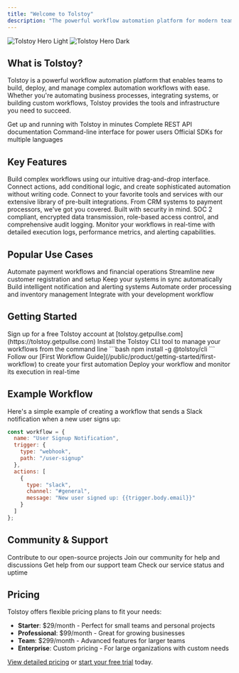 ```yaml
---
title: "Welcome to Tolstoy"
description: "The powerful workflow automation platform for modern teams"
---
```


<img
  className="block dark:hidden"
  src="/images/hero-light.png"
  alt="Tolstoy Hero Light"
/>
<img
  className="hidden dark:block"
  src="/images/hero-dark.png"
  alt="Tolstoy Hero Dark"
/>

## What is Tolstoy?

Tolstoy is a powerful workflow automation platform that enables teams to build, deploy, and manage complex automation workflows with ease. Whether you're automating business processes, integrating systems, or building custom workflows, Tolstoy provides the tools and infrastructure you need to succeed.

<CardGroup cols={2}>
  <Card
    title="Quick Start"
    icon="rocket"
    href="/public/product/getting-started/installation"
  >
    Get up and running with Tolstoy in minutes
  </Card>
  <Card
    title="API Reference"
    icon="code"
    href="/api"
  >
    Complete REST API documentation
  </Card>
  <Card
    title="CLI Tools"
    icon="terminal"
    href="/cli"
  >
    Command-line interface for power users
  </Card>
  <Card
    title="SDKs"
    icon="puzzle"
    href="/sdk/typescript"
  >
    Official SDKs for multiple languages
  </Card>
</CardGroup>

## Key Features

<AccordionGroup>
  <Accordion title="Visual Workflow Builder">
    Build complex workflows using our intuitive drag-and-drop interface. Connect actions, add conditional logic, and create sophisticated automation without writing code.
  </Accordion>
  
  <Accordion title="200+ Integrations">
    Connect to your favorite tools and services with our extensive library of pre-built integrations. From CRM systems to payment processors, we've got you covered.
  </Accordion>
  
  <Accordion title="Enterprise Security">
    Built with security in mind. SOC 2 compliant, encrypted data transmission, role-based access control, and comprehensive audit logging.
  </Accordion>
  
  <Accordion title="Real-time Monitoring">
    Monitor your workflows in real-time with detailed execution logs, performance metrics, and alerting capabilities.
  </Accordion>
</AccordionGroup>

## Popular Use Cases

<CardGroup cols={3}>
  <Card
    title="Payment Processing"
    icon="credit-card"
    href="/public/product/use-cases/payment-automation"
  >
    Automate payment workflows and financial operations
  </Card>
  <Card
    title="Customer Onboarding"
    icon="user-plus"
    href="/public/product/use-cases/customer-onboarding"
  >
    Streamline new customer registration and setup
  </Card>
  <Card
    title="Data Synchronization"
    icon="arrows-rotate"
    href="/public/product/use-cases/data-synchronization"
  >
    Keep your systems in sync automatically
  </Card>
  <Card
    title="Notification Systems"
    icon="bell"
    href="/public/product/use-cases/notification-systems"
  >
    Build intelligent notification and alerting systems
  </Card>
  <Card
    title="E-commerce Automation"
    icon="shopping-cart"
    href="/public/product/use-cases/ecommerce-automation"
  >
    Automate order processing and inventory management
  </Card>
  <Card
    title="CI/CD Pipelines"
    icon="code-branch"
    href="/public/product/use-cases/ci-cd-automation"
  >
    Integrate with your development workflow
  </Card>
</CardGroup>

## Getting Started

<Steps>
  <Step title="Create Account">
    Sign up for a free Tolstoy account at [tolstoy.getpullse.com](https://tolstoy.getpullse.com)
  </Step>
  <Step title="Install CLI">
    Install the Tolstoy CLI tool to manage your workflows from the command line
    ```bash
    npm install -g @tolstoy/cli
    ```
  </Step>
  <Step title="Create First Workflow">
    Follow our [First Workflow Guide](/public/product/getting-started/first-workflow) to create your first automation
  </Step>
  <Step title="Deploy & Monitor">
    Deploy your workflow and monitor its execution in real-time
  </Step>
</Steps>

## Example Workflow

Here's a simple example of creating a workflow that sends a Slack notification when a new user signs up:

```javascript
const workflow = {
  name: "User Signup Notification",
  trigger: {
    type: "webhook",
    path: "/user-signup"
  },
  actions: [
    {
      type: "slack",
      channel: "#general",
      message: "New user signed up: {{trigger.body.email}}"
    }
  ]
};
```

## Community & Support

<CardGroup cols={2}>
  <Card
    title="GitHub"
    icon="github"
    href="https://github.com/joosuhail12/tolstoy"
  >
    Contribute to our open-source projects
  </Card>
  <Card
    title="Discord"
    icon="discord"
    href="https://discord.gg/tolstoy"
  >
    Join our community for help and discussions
  </Card>
  <Card
    title="Support"
    icon="life-ring"
    href="mailto:support@tolstoy.com"
  >
    Get help from our support team
  </Card>
  <Card
    title="Status Page"
    icon="chart-line"
    href="https://status.tolstoy.dev"
  >
    Check our service status and uptime
  </Card>
</CardGroup>

## Pricing

Tolstoy offers flexible pricing plans to fit your needs:

- **Starter**: $29/month - Perfect for small teams and personal projects
- **Professional**: $99/month - Great for growing businesses
- **Team**: $299/month - Advanced features for larger teams  
- **Enterprise**: Custom pricing - For large organizations with custom needs

[View detailed pricing](/pricing) or [start your free trial](https://tolstoy.getpullse.com/signup) today.